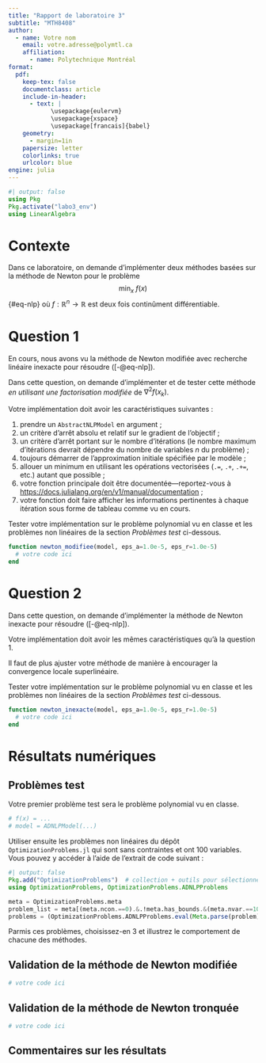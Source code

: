 ```yaml
---
title: "Rapport de laboratoire 3"
subtitle: "MTH8408"
author:
  - name: Votre nom
    email: votre.adresse@polymtl.ca
    affiliation:
      - name: Polytechnique Montréal
format:
  pdf:
    keep-tex: false
    documentclass: article
    include-in-header:
      - text: |
            \usepackage{eulervm}
            \usepackage{xspace}
            \usepackage[francais]{babel}
    geometry:
      - margin=1in
    papersize: letter
    colorlinks: true
    urlcolor: blue
engine: julia
---
```


```julia
#| output: false
using Pkg
Pkg.activate("labo3_env")
using LinearAlgebra
```

# Contexte

Dans ce laboratoire, on demande d'implémenter deux méthodes basées sur la méthode de Newton pour le problème
$$
  \min_x \ f(x)
$$ {#eq-nlp}
où $f : \mathbb{R}^n \to \mathbb{R}$ est deux fois continûment différentiable.

# Question 1

En cours, nous avons vu la méthode de Newton modifiée avec recherche linéaire inexacte pour résoudre ([-@eq-nlp]).

Dans cette question, on demande d'implémenter et de tester cette méthode *en utilisant une factorisation modifiée* de $\nabla^2 f(x_k)$.

Votre implémentation doit avoir les caractéristiques suivantes :

1. prendre un `AbstractNLPModel` en argument ;
1. un critère d'arrêt absolu et relatif sur le gradient de l'objectif ;
2. un critère d'arrêt portant sur le nombre d'itérations (le nombre maximum d'itérations devrait dépendre du nombre de variables $n$ du problème) ;
2. toujours démarrer de l'approximation initiale spécifiée par le modèle ;
3. allouer un minimum en utilisant les opérations vectorisées (`.=`, `.+`, `.+=`, etc.) autant que possible ;
6. votre fonction principale doit être documentée---reportez-vous à [https://docs.julialang.org/en/v1/manual/documentation](https://docs.julialang.org/en/v1/manual/documentation) ;
7. votre fonction doit faire afficher les informations pertinentes à chaque itération sous forme de tableau comme vu en cours.

Tester votre implémentation sur le problème polynomial vu en classe et les problèmes non linéaires de la section *Problèmes test* ci-dessous.

```julia
function newton_modifiee(model, eps_a=1.0e-5, eps_r=1.0e-5)
  # votre code ici
end
```

# Question 2

Dans cette question, on demande d'implémenter la méthode de Newton inexacte pour résoudre ([-@eq-nlp]).

Votre implémentation doit avoir les mêmes caractéristiques qu'à la question 1.

Il faut de plus ajuster votre méthode de manière à encourager la convergence locale superlinéaire.

Tester votre implémentation sur le problème polynomial vu en classe et les problèmes non linéaires de la section *Problèmes test* ci-dessous.

```julia
function newton_inexacte(model, eps_a=1.0e-5, eps_r=1.0e-5)
  # votre code ici
end
```

# Résultats numériques

## Problèmes test

Votre premier problème test sera le problème polynomial vu en classe.

```julia
# f(x) = ...
# model = ADNLPModel(...)
```

Utiliser ensuite les problèmes non linéaires du dépôt `OptimizationProblems.jl` qui sont sans contraintes et ont 100 variables.
Vous pouvez y accéder à l'aide de l'extrait de code suivant :
```julia
#| output: false
Pkg.add("OptimizationProblems")  # collection + outils pour sélectionner les problèmes
using OptimizationProblems, OptimizationProblems.ADNLPProblems

meta = OptimizationProblems.meta
problem_list = meta[(meta.ncon.==0).&.!meta.has_bounds.&(meta.nvar.==100), :name]
problems = (OptimizationProblems.ADNLPProblems.eval(Meta.parse(problem))() for problem ∈ problem_list)
```

Parmis ces problèmes, choisissez-en 3 et illustrez le comportement de chacune des méthodes.

## Validation de la méthode de Newton modifiée

```julia
# votre code ici
```

## Validation de la méthode de Newton tronquée

```julia
# votre code ici
```

## Commentaires sur les résultats

<!-- Insérer ici votre évaluation des résultats -->
